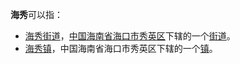 '''海秀'''可以指：

* [[海秀街道|海秀街道]]，[[中华人民共和国|中国]][[海南省|海南省]][[海口市|海口市]][[秀英区|秀英区]]下辖的一个[[街道_(行政区划)|街道]]。
* [[海秀镇|海秀镇]]，中国海南省海口市秀英区下辖的一个[[镇|镇]]。

{{disambig|Cat=二字中國地名消歧義}}